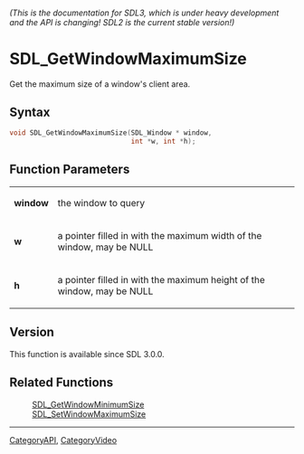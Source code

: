 ====== (This is the documentation for SDL3, which is under heavy development and the API is changing! SDL2 is the current stable version!) ======
= SDL_GetWindowMaximumSize =

Get the maximum size of a window's client area.

== Syntax ==

<syntaxhighlight lang='c'>
void SDL_GetWindowMaximumSize(SDL_Window * window,
                              int *w, int *h);
</syntaxhighlight>

== Function Parameters ==

{|
|'''window'''
|the window to query
|-
|'''w'''
|a pointer filled in with the maximum width of the window, may be NULL
|-
|'''h'''
|a pointer filled in with the maximum height of the window, may be NULL
|}

== Version ==

This function is available since SDL 3.0.0.

== Related Functions ==

:[[SDL_GetWindowMinimumSize]]
:[[SDL_SetWindowMaximumSize]]

----
[[CategoryAPI]], [[CategoryVideo]]
<!-- #See the Style Guide for instructions on editing the footer. -->


